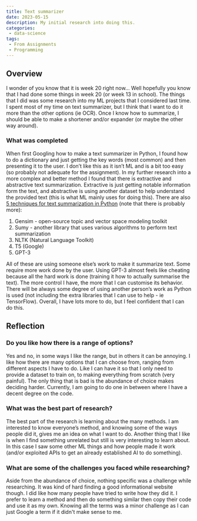 ```yaml
---
title: Text summarizer
date: 2023-05-15
description: My initial research into doing this.
categories:
 - data-science
tags:
 - From Assignments
 - Programming
---
```


## Overview

I wonder of you know that it is week 20 right now… Well hopefully you know that I had done some things in week 20 (or week 13 in school). The things that I did was some research into my ML projects that I considered last time. I spent most of my time on text summarizer, but I think that I want to do it more than the other options (ie OCR). Once I know how to summarize, I should be able to make a shortener and/or expander (or maybe the other way around).

### What was completed

When first Googling how to make a text summarizer in Python, I found how to do a dictionary and just getting the key words (most common) and then presenting it to the user. I don’t like this as it isn’t ML and is a bit too easy (so probably not adequate for the assignment). In my further research into a more complex and better method I found that there is extractive and abstractive text summarization. Extractive is just getting notable information form the text, and abstractive is using another dataset to help understand the provided text (this is what ML mainly uses for doing this). There are also [5 techniques for text summarization in Python](https://www.turing.com/kb/5-powerful-text-summarization-techniques-in-python) (note that there is probably more):

1. Gensim - open-source topic and vector space modeling toolkit
2. Sumy - another library that uses various algorithms to perform text summarization
3. NLTK (Natural Language Toolkit)
4. T5 (Google)
5. GPT-3

All of these are using someone else’s work to make it summarize text. Some require more work done by the user. Using GPT-3 almost feels like cheating because all the hard work is done (training it how to actually summarise the text). The more control I have, the more that I can customise its behavior. There will be always some degree of using another person’s work as Python is used (not including the extra libraries that I can use to help - ie TensorFlow). Overall, I have lots more to do, but I feel confident that I can do this.

## Reflection

### Do you like how there is a range of options?

Yes and no, in some ways I like the range, but in others it can be annoying. I like how there are many options that I can choose from, ranging from different aspects I have to do. Like I can have it so that I only need to provide a dataset to train on, to making everything from scratch (very painful). The only thing that is bad is the abundance of choice makes deciding harder. Currently, I am going to do one in between where I have a decent degree on the code.

### What was the best part of research?

The best part of the research is learning about the many methods. I am interested to know everyone’s method, and knowing some of the ways people did it, gives me an idea on what I want to do. Another thing that I like is when I find something unrelated but still is very interesting to learn about. In this case I saw some other ML things and how people made it work (and/or exploited APIs to get an already established AI to do something).

### What are some of the challenges you faced while researching?

Aside from the abundance of choice, nothing specific was a challenge while researching. It was kind of hard finding a good informational website though. I did like how many people have tried to write how they did it. I prefer to learn a method and then do something similar then copy their code and use it as my own. Knowing all the terms was a minor challenge as I can just Google a term if it didn't make sense to me.

